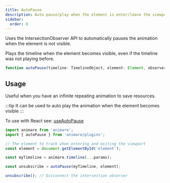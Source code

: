 ```yaml
---
title: AutoPause
description: Auto pause/play when the element is enter/leave the viewport.
sidebar:
  order: 8
---
```


Uses the IntersectionObserver API to automatically pauses the animation when the element is not visible.

Plays the timeline when the element becomes visible, even if the timeline was not playing before.

```ts wrap title="syntax"
function autoPause(timeline: TimelineObject, element: Element, observerOptions?: IntersectionObserverInit): () => void;
```

## Usage

Useful when you have an infinite repeating animation to save resources.

:::tip
It can be used to auto play the animation when the element becomes visible
:::

To use with React see: [useAutoPause](/animare/api/react/useautopause)

```ts title="example" frame="terminal"
import animare from 'animare';
import { autoPause } from 'animare/plugins';

// The element to track when entering and exiting the viewport
const element = document.getElementById('element');

const myTimeline = animare.timeline(...params);

const unsubscribe = autoPause(myTimeline, element);

unsubscribe(); // Disconnect the intersection observer
```
